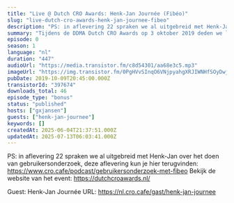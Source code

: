 ```yaml
---
title: "Live @ Dutch CRO Awards: Henk-Jan Journée (Fibéo)"
slug: "live-dutch-cro-awards-henk-jan-journee-fibeo"
description: "PS: in aflevering 22 spraken we al uitgebreid met Henk-Jan over het doen van gebruikersonderzoek, deze aflevering kun je hier terugvinden: https://www.cro.cafe/podcast/gebruikersonderzoek-met-fibeo Bekijk de website van het event: https://dutchcroawards.nl/\n\nGuest: Henk-Jan Journée URL: https://nl.cro.cafe/gast/henk-jan-journee"
summary: "Tijdens de DDMA Dutch CRO Awards op 3 oktober 2019 deden we live verslag vanaf het event. Henk-Jan - oprichter van Fibéo - had zijn kantoor ter beschikking gesteld voor dit evenement en na afloop sprak Guido even met hem voor een korte evaluatie."
episode: 0
season: 1
language: "nl"
duration: "447"
audioUrl: "https://media.transistor.fm/c8d54301/aa68e3c5.mp3"
imageUrl: "https://img.transistor.fm/0PgHVvSInqO6VNjpyahgXRJIWNHfSOyDwj8Czy7IJ9Y/rs:fill:3000:3000:1/q:60/aHR0cHM6Ly9pbWct/dXBsb2FkLXByb2R1/Y3Rpb24udHJhbnNp/c3Rvci5mbS82ZjFj/OTE1MmVjZjFkZTNi/OGI4OTA0ZTEyNWY5/ZDg4OS5qcGVn.webp"
pubDate: 2019-10-09T20:45:00.000Z
transistorId: "397674"
downloads_total: 46
episode_type: "bonus"
status: "published"
hosts: ["gxjansen"]
guests: ["henk-jan-journee"]
keywords: []
createdAt: 2025-06-04T21:37:51.000Z
updatedAt: 2025-07-13T06:03:41.000Z
---
```


PS: in aflevering 22 spraken we al uitgebreid met Henk-Jan over het doen van gebruikersonderzoek, deze aflevering kun je hier terugvinden: https://www.cro.cafe/podcast/gebruikersonderzoek-met-fibeo Bekijk de website van het event: https://dutchcroawards.nl/

Guest: Henk-Jan Journée URL: https://nl.cro.cafe/gast/henk-jan-journee
